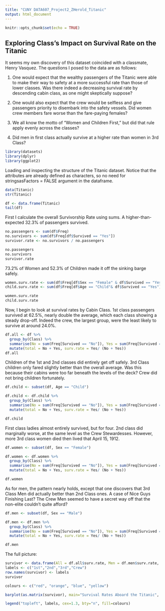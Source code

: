 ---
title: "CUNY DATA607_Project2_ZHerold_Titanic"
output: html_document
---

```{r setup, include=FALSE}
knitr::opts_chunk$set(echo = TRUE)
```

## Exploring Class's Impact on Survival Rate on the Titanic

It seems my own discovery of this dataset coincided with a classmate, Henry Vasquez. The questions I posed to the data are as follows:

(1) One would expect that the wealthy passengers of the Titanic were able to make their way to safety at a more successful rate than those of lower classes. Was there indeed a decreasing survival rate by descending cabin class, as one might skeptically suppose?

(2) One would also expect that the crew would be selfless and give passengers priority to disembark into the safety vessels. Did women crew members fare worse than the fare-paying females?  

(3) We all know the motto of "Women and Children First," but did that rule apply evenly across the classes?

(4) Did men in first class actually survive at a higher rate than women in 3rd Class?


```{r, message=FALSE}
library(datasets)
library(dplyr)
library(ggplot2)
```


Loading and inspecting the structure of the Titanic dataset. Notice that the attributes are already defined as characters, so no need for stringsasFactors = FALSE argument in the dataframe.  

```{r}
data(Titanic)
str(Titanic)
```


```{r}
df <- data.frame(Titanic)
tail(df)
```

First I calculate the overall Survivorship Rate using sums. A higher-than-expected 32.3% of passengers survived. 


```{r}
no.passengers <- sum(df$Freq)
no.survivors <- sum(df$Freq[df$Survived == "Yes"])
survivor.rate <- no.survivors / no.passengers

no.passengers 
no.survivors
survivor.rate
```

73.2% of Women and 52.3% of Children made it off the sinking barge safely. 


```{r}
women.surv.rate <- sum(df$Freq[df$Sex == "Female" & df$Survived == "Yes"]) / sum(df$Freq[df$Sex == "Female"])
child.surv.rate <- sum(df$Freq[df$Age == "Child"& df$Survived == "Yes"]) / sum(df$Freq[df$Age == "Child"])

women.surv.rate
child.surv.rate 
```



Now, I begin to look at survival rates by Cabin Class. 1st class passengers survived at 62.5%, nearly double the average, which each class showing a steady drop-off. Indeed the crew, the largest group, were the least likely to survive at around 24.0%. 

```{r pressure, echo=FALSE}
df.all <- df %>% 
  group_by(Class) %>% 
  summarise(No = sum(Freq[Survived == "No"]), Yes = sum(Freq[Survived == "Yes"])) %>% 
  mutate(total = No + Yes, surv.rate = Yes/ (No + Yes))
df.all
```

Children of the 1st and 2nd classes did entirely get off safely. 3rd Class children only fared slightly better than the overall average. Was this because their cabins were too far beneath the levels of the deck?  Crew did not bring children fortunately. 

```{r}
df.child <- subset(df, Age == "Child")

df.child <- df.child %>% 
  group_by(Class) %>% 
  summarise(No = sum(Freq[Survived == "No"]), Yes = sum(Freq[Survived == "Yes"])) %>% 
  mutate(total = No + Yes, surv.rate = Yes/ (No + Yes))

df.child
```

First class ladies almost entirely survived, but for four. 2nd class did marginally worse, at the same level as the Crew Stewardesses. However, more 3rd class women died then lived that April 15, 1912. 

```{r}
df.women <- subset(df, Sex == "Female")

df.women <- df.women %>% 
  group_by(Class) %>% 
  summarise(No = sum(Freq[Survived == "No"]), Yes = sum(Freq[Survived == "Yes"]))  %>% 
  mutate(total = No + Yes, surv.rate = Yes/ (No + Yes))

df.women
```

As for men, the pattern nearly holds, except that one discovers that 3rd Class Men did actually better than 2nd Class ones. A case of Nice Guys Finishing Last? The Crew Men seemed to have a secret way off that the non-elite couldn't quite afford?


```{r}
df.men <- subset(df, Sex == "Male")

df.men <- df.men %>% 
  group_by(Class) %>% 
  summarise(No = sum(Freq[Survived == "No"]), Yes = sum(Freq[Survived == "Yes"]))  %>% 
  mutate(total = No + Yes, surv.rate = Yes/ (No + Yes))

df.men
```

The full picture:

```{r}

survivor <- data.frame(All = df.all$surv.rate, Men = df.men$surv.rate, Women = df.women$surv.rate, Child = df.child$surv.rate)
labels <- c("1st","2nd","3rd","Crew")
row.names(survivor) <- labels
survivor
```

```{r}

colours <- c("red", "orange", "blue", "yellow")

barplot(as.matrix(survivor), main="Survival Rates Aboard the Titanic", ylab = "Percent", cex.lab = 1.5, cex.main = 1.4, beside=TRUE, col=colours)

legend("topleft", labels, cex=1.3, bty="n", fill=colours)

```


